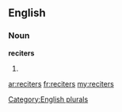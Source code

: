 ==English==

===Noun===
'''reciters'''

# {{plural of|[[reciter]]}}

[[Category:English plurals]]

[[ar:reciters]]
[[fr:reciters]]
[[my:reciters]]